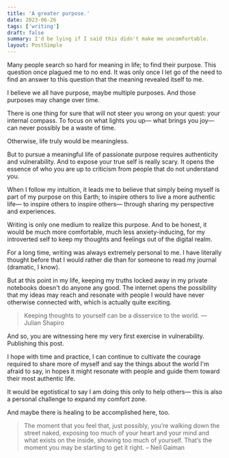 ```yaml
---
title: 'A greater purpose.'
date: 2023-06-26
tags: ['writing']
draft: false
summary: I'd be lying if I said this didn't make me uncomfortable.
layout: PostSimple
---
```


Many people search so hard for meaning in life; to find their purpose. This question once plagued me to no end. It was only once I let go of the need to find an answer to this question that the meaning revealed itself to me. 

I believe we all have purpose, maybe multiple purposes. And those purposes may change over time. 

There is one thing for sure that will not steer you wrong on your quest: your internal compass. To focus on what lights you up— what brings you joy— can never possibly be a waste of time.

Otherwise, life truly would be meaningless.

But to pursue a meaningful life of passionate purpose requires authenticity and vulnerability. And to expose your true self is really scary. It opens the essence of who you are up to criticism from people that do not understand you. 

When I follow my intuition, it leads me to believe that simply being myself is part of my purpose on this Earth; to inspire others to live a more authentic life— to inspire others to inspire others— through sharing my perspective and experiences.

Writing is only one medium to realize this purpose. And to be honest, it would be much more comfortable, much less anxiety-inducing, for my introverted self to keep my thoughts and feelings out of the digital realm.

For a long time, writing was always extremely personal to me. I have literally thought before that I would rather die than for someone to read my journal (dramatic, I know). 

But at this point in my life, keeping my truths locked away in my private notebooks doesn't do anyone any good. The internet opens the possibility that my ideas may reach and resonate with people I would have never otherwise connected with, which is actually quite exciting. 

> Keeping thoughts to yourself can be a disservice to the world. — Julian Shapiro

And so, you are witnessing here my very first exercise in vulnerability. Publishing this post.

I hope with time and practice, I can continue to cultivate the courage required to share more of myself and say the things about the world I'm afraid to say, in hopes it might resonate with people and guide them toward their most authentic life. 

It would be egotistical to say I am doing this only to help others— this is also a personal challenge to expand my comfort zone.

And maybe there is healing to be accomplished here, too.

> The moment that you feel that, just possibly, you’re walking down the street naked, exposing too much of your heart and your mind and what exists on the inside, showing too much of yourself. That’s the moment you may be starting to get it right. – Neil Gaiman
